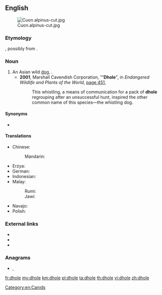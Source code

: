 {{also|d-hole}}
==English==
[[File:Cuon.alpinus-cut.jpg|thumb]]

===Etymology===
{{unk.|en}}, possibly from {{etyl|kn|en}} {{m|kn|ತೋಳ||wolf}}.

===Noun===
{{en-noun|s|dhole}}

# An Asian wild [[dog]], {{taxlink|Cuon alpinus|species|noshow=1}}.
#* '''2001''', Marshall Cavendish Corporation, "''''Dhole'''", in ''Endangered Wildlife and Plants of the World'', [http://books.google.com/books?id=jTMY7Fp01zcC&pg=PA451&dq=%22dhole|dholes%22&hl=en&ei=zOBMTs2ZDIHEmAWY_8nFBg&sa=X&oi=book_result&ct=result&resnum=2&ved=0CC4Q6AEwAQ#v=onepage&q=%22dhole|dholes%22&f=false page 451],
#*: This whistling, a means of communication for a pack of '''dhole''' regrouping after an unsuccessful hunt, inspired the other common name of this species—the whistling dog.

====Synonyms====
* {{sense|Cuon alpinus}} {{l|en|Asian wild dog}}

====Translations====
{{see also|Wikipedia:Dhole#Local and indigenous names}}
{{trans-top|Asian wild dog}}
* Chinese:
*: Mandarin: {{t+|cmn|豺}}
* Erzya: {{t|myv|пандоверьгиз}}
* German: {{t|de|Rothund|m}}
* Indonesian: {{t+|id|ajak}}
* Malay:
*: Rumi: {{t|ms|anjing hutan}}
*: Jawi: {{t|ms|انجيڠ هوتن|sc=Arab}}
{{trans-mid}}
* Navajo: {{t|nv|Náátsʼózídę́ę́ʼ mąʼiiłchííʼ}}
* Polish: {{t+|pl|cyjon|m}}
{{trans-bottom}}

===External links===
* {{pedia}}
* {{specieslite|Cuon alpinus}}
* {{comcatlite|Cuon alpinus}}

===Anagrams===
* {{l|en|holde}}, {{l|en|holed}}

[[Category:en:Canids]]

[[fr:dhole]]
[[my:dhole]]
[[km:dhole]]
[[pl:dhole]]
[[ta:dhole]]
[[th:dhole]]
[[vi:dhole]]
[[zh:dhole]]